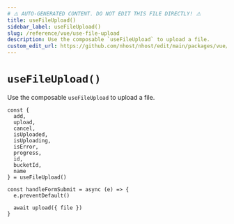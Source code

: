 ```yaml
---
# ⚠️ AUTO-GENERATED CONTENT. DO NOT EDIT THIS FILE DIRECTLY! ⚠️
title: useFileUpload()
sidebar_label: useFileUpload()
slug: /reference/vue/use-file-upload
description: Use the composable `useFileUpload` to upload a file.
custom_edit_url: https://github.com/nhost/nhost/edit/main/packages/vue/src/useFileUpload.ts#L142
---
```


# `useFileUpload()`

Use the composable `useFileUpload` to upload a file.

```tsx
const {
  add,
  upload,
  cancel,
  isUploaded,
  isUploading,
  isError,
  progress,
  id,
  bucketId,
  name
} = useFileUpload()

const handleFormSubmit = async (e) => {
  e.preventDefault()

  await upload({ file })
}
```
